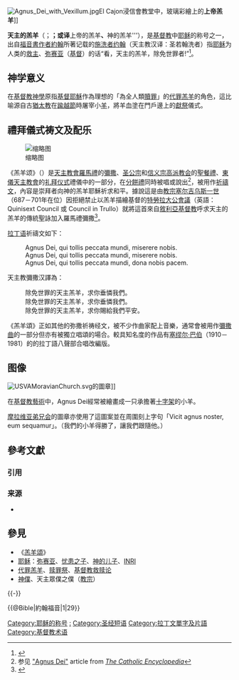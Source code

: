 {{Otheruses
|subject = 典出《约翰福音》的圣经短语及基督教神学术语
|other = 用于基督教礼拜仪式的祷文和乐曲 | 羔羊颂
}}

[[File:Agnus_Dei_with_Vexillum.jpg|thumb]]El Cajon浸信會教堂中，玻璃彩繪上的'''上帝羔羊''']]

'''天主的羔羊'''（{{lang-la|'''Agnus Dei'''}}；{{lang-en|'''Lamb of God}}'''；或译'''上帝的羔羊'''、'''神的羔羊'''），是[[基督教|基督教]]中[[耶稣|耶稣]]的称号之一，出自[[福音書作者約翰|福音書作者約翰]]所著{{Bible|约翰福音|1|29}}记载的[[施洗者约翰|施洗者约翰]]（天主教汉译：圣若翰洗者）指[[耶稣|耶稣]]为人类的[[救世主|救主]]、[[弥赛亚|弥赛亚]]（[[基督|基督]]）的话“看，天主的羔羊，除免世罪者!”<ref>{{Bible|约翰福音|1|29}}</ref>。

== 神学意义 ==
{{See also|代罪羔羊|赎罪祭|基督教救赎论}}

在[[基督教神學|基督教神學]]原指[[基督|基督]][[耶穌|耶穌]]作為理想的「為全人類[[贖罪|贖罪]]」的[[代罪羔羊|代罪羔羊]]的角色，這比喻源自古[[猶太教|猶太教]]在[[踰越節|踰越節]]時屠宰小[[羊|羊]]，將羊血塗在門戶邊上的[[獻祭|獻祭]]儀式。

== 禮拜儀式祷文及配乐 ==
{{Main|羔羊颂}}

[[File:Fractio-panis1.JPG|缩略图]]

《羔羊颂》（{{lang-la|''Agnus Dei''}}）是[[天主教會|天主教會]][[羅馬禮|羅馬禮]]的[[彌撒|彌撒]]、[[圣公宗|圣公宗]]和[[信义宗|信义宗]][[高教會派|高派教会]]的[[聖餐禮|聖餐禮]]、[[東儀天主教會|東儀天主教會]]的[[礼拜仪式|礼拜仪式]]禮儀中的一部分，在[[分餅禮|分餅禮]]同時被唱或說出<ref>参见 [http://www.newadvent.org/cathen/01221a.htm "Agnus Dei"] {{Wayback|url=http://www.newadvent.org/cathen/01221a.htm |date=20171225182403 }} article from ''[[天主教百科全書|The Catholic Encyclopedia]]''</ref>，被用作[[祈禱文|祈禱文]]，內容是崇拜者向神的羔羊耶穌祈求和平。據說這是由[[教宗|教宗]][[塞尔吉乌斯一世|塞尔吉乌斯一世]]（687－701年在位）因拒絕禁止以羔羊描繪基督的[[特勞拉大公會議|特勞拉大公會議]]（英語：Quinisext Council 或 Council in Trullo）就將這首來自[[敘利亞基督教|敘利亞基督教]]呼求天主的羔羊的傳統聖詠加入羅馬禮彌撒<ref>{{Cite web |url=http://books.google.com/books?id=zomZk6DbFTIC&printsec=frontcover&dq=Ekonomou&hl=en&sa=X&ei=g16jUrn1HtCw7AaP0YDIAQ&ved=0CDEQ6AEwAA#v=onepage&q=Ekonomou&f=false |title=Andrew J. Ekonomou, ''Byzantine Rome and the Greek Popes'' (Lexington Books 2007 ISBN 978-0-73911977-8), p. 223 |access-date=2016-05-16 |archive-date=2014-06-13 |archive-url=https://web.archive.org/web/20140613050915/http://books.google.com/books?id=zomZk6DbFTIC&printsec=frontcover&dq=Ekonomou&hl=en&sa=X&ei=g16jUrn1HtCw7AaP0YDIAQ&ved=0CDEQ6AEwAA#v=onepage&q=Ekonomou&f=false |dead-url=no }}</ref>。

[[拉丁语|拉丁语]]祈禱文如下：
: Agnus Dei, qui tollis peccata mundi, miserere nobis.
: Agnus Dei, qui tollis peccata mundi, miserere nobis.
: Agnus Dei, qui tollis peccata mundi, dona nobis pacem.

天主教彌撒汉譯為：
: 除免世罪的天主羔羊，求你垂憐我們。
: 除免世罪的天主羔羊，求你垂憐我們。
: 除免世罪的天主羔羊，求你賜給我們平安。

《羔羊頌》正如其他的弥撒祈祷经文，被不少作曲家配上音樂，通常會被用作[[彌撒曲|彌撒曲]]的一部分但亦有被獨立唱頌的場合。較具知名度的作品有[[塞缪尔·巴伯|塞缪尔·巴伯]]（1910－1981）的{{link-en|弦樂柔板四重奏|Adagio for Strings}}的拉丁語八聲部合唱改編版。

== 图像 ==
[[File:USVAMoravianChurch.svg|thumb]]的圖章]]

在[[基督教藝術|基督教藝術]]中，Agnus Dei經常被繪畫成一只承擔著[[十字架|十字架]]的小羊。

[[摩拉维亚弟兄会|摩拉维亚弟兄会]]的圖章亦使用了這圖案並在周圍刻上字句「Vicit agnus noster, eum sequamur」。（我們的小羊得勝了，讓我們跟隨他。）
<!--
In ecclesiastical art, an Agnus Dei is a representation of Jesus as a lamb bearing a cross. It is also a tablet of wax stamped with a representation of Jesus as a lamb bearing a cross, then blessed by the Supreme Pontiff([[最高祭司|最高祭司]]（Pontifex Maximus）) as a sacramental.

The Moravian church uses an Agnus Dei as their seal with the surrounding inscription Vicit agnus noster, eum sequamur ("Our Lamb has conquered, let us follow him.").
-->
{{耶稣}}

== 參考文獻 ==
=== 引用 ===
{{Reflist}}

=== 来源 ===
* {{Wikisource-inline|1911 Encyclopædia Britannica/Agnus Dei|大英百科：Agnus Dei|en}}

== 參見 ==
{{Portal|基督教|天主教}}
* 《[[羔羊頌|羔羊頌]]》
* [[耶稣|耶稣]]：[[弥赛亚|弥赛亚]]、[[忧患之子|忧患之子]]、[[神的儿子|神的儿子]]、[[INRI|INRI]]
* [[代罪羔羊|代罪羔羊]]、[[赎罪祭|赎罪祭]]、[[基督教救赎论|基督教救赎论]]
* [[神僕|神僕]]、天主眾僕之僕（[[教宗|教宗]]）

{{-}}
{{耶稣的比喻}}
{{基督}}
{{基督教神学}}

[[Category:耶稣的称号|Category:耶稣的称号]]
[[Category:施洗约翰|:]]
[[Category:圣经短语|Category:圣经短语]]{{@Bible|約翰福音|1|29}}
[[Category:拉丁文單字及片語|Category:拉丁文單字及片語]]
[[Category:基督教术语|Category:基督教术语]]